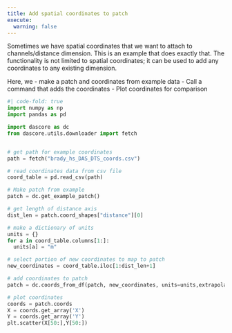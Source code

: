 ```yaml
---
title: Add spatial coordinates to patch
execute:
  warning: false
---
```


Sometimes we have spatial coordinates that we want to attach to channels/distance dimension. This is an example that does exactly that. The functionality is not limited to spatial coordinates; it can be used to add any coordinates to any existing dimension.

Here, we
- make a patch and coordinates from example data
- Call a command that adds the coordinates
- Plot coordinates for comparison


```python
#| code-fold: true
import numpy as np
import pandas as pd

import dascore as dc
from dascore.utils.downloader import fetch


# get path for example coordinates
path = fetch("brady_hs_DAS_DTS_coords.csv")

# read coordinates data from csv file
coord_table = pd.read_csv(path)

# Make patch from example
patch = dc.get_example_patch()

# get length of distance axis
dist_len = patch.coord_shapes["distance"][0]

# make a dictionary of units
units = {}
for a in coord_table.columns[1:]:
  units[a] = "m"

# select portion of new coordinates to map to patch
new_coordinates = coord_table.iloc[1:dist_len+1]

```


```python
# add coordinates to patch
patch = dc.coords_from_df(patch, new_coordinates, units=units,extrapolate=True)

# plot coordinates
coords = patch.coords
X = coords.get_array('X')
Y = coords.get_array('Y')
plt.scatter(X[50:],Y[50:])

```
